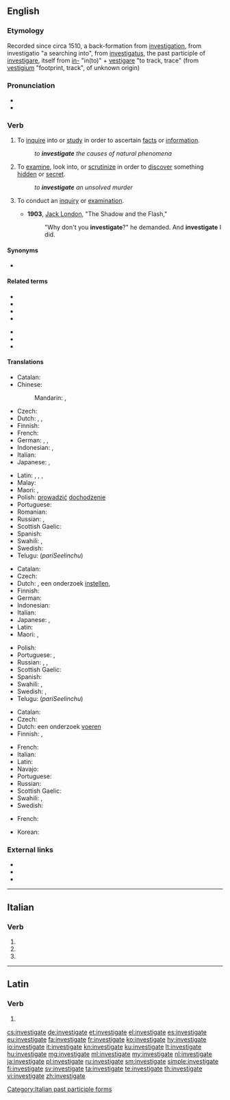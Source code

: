 ==English==

===Etymology===
Recorded since circa 1510, a back-formation from [[investigation]], from {{etyl|la|en}} investigatio "a searching into", from [[investigatus]], the past participle of [[investigare]], itself from [[in-]] "in(to)" + [[vestigare]] "to track, trace" (from [[vestigium]] "footprint, track", of unknown origin)

===Pronunciation===
* {{IPA|/ɪnˈves.tɪ.ɡeɪt/|lang=en}}
* {{audio|En-us-investigate.ogg|Audio (US)|lang=en}}

===Verb===
{{en-verb|investigat}}

# {{label|en|transitive}} To [[inquire]] into or [[study]] in order to ascertain [[fact]]s or [[information]].
#: ''to '''investigate''' the causes of natural phenomena''
# {{label|en|transitive}} To [[examine]], look into, or [[scrutinize]] in order to [[discover]] something [[hidden]] or [[secret]].
#: ''to '''investigate''' an unsolved murder''
# {{label|en|intransitive}} To conduct an [[inquiry]] or [[examination]].
#* '''1903''', [[w:Jack London|Jack London]], "The Shadow and the Flash,"
#*: "Why don't you '''investigate'''?" he demanded. And '''investigate''' I did.

====Synonyms====
* {{l|en|underseek}}

====Related terms====
{{rel-top|Terms related to "investigate"}}
* {{l|en|investigability}}
* {{l|en|investigable}}
* {{l|en|investigation}}
* {{l|en|investigational}}
{{rel-mid}}
* {{l|en|investigative}}
* {{l|en|investigator}}
* {{l|en|investigatory}}
{{rel-bottom}}

====Translations====
{{trans-top|to inquire into, study}}
* Catalan: {{t+|ca|investigar}}
* Chinese:
*: Mandarin: {{t+|cmn|調查|sc=Hani}}, {{t+|cmn|调查|tr=diàochá|sc=Hani}}
* Czech: {{t|cs|zkoumat}}
* Dutch: {{t+|nl|onderzoeken}}, {{t+|nl|bekijken}}, {{t+|nl|bestuderen}}
* Finnish: {{t+|fi|tutkia}}
* French: {{t+|fr|étudier}}
* German: {{t+|de|untersuchen}}, {{t+|de|erforschen}}, {{t+|de|recherchieren}}
* Indonesian: {{t+|id|mengkaji}}, {{t+|id|menyelidiki}}
* Italian: {{t+|it|investigare}}
* Japanese: {{t+|ja|調べる|tr=しらべる, shiraberu}}, {{t+|ja|調査|tr=ちょうさする, chōsa suru|alt=調査する|sc=Jpan}}
{{trans-mid}}
* Latin: {{t+|la|aspicio}}, {{t|la|investigo}}, {{t|la|indago}}, {{t|la|vestigo}}
* Malay: {{t|ms|siasat}}
* Maori: {{t|mi|whakatewhatewha}}, {{t|mi|tūhura}}
* Polish: [[prowadzić]] [[dochodzenie]]
* Portuguese: {{t+|pt|investigar}}
* Romanian: {{t+|ro|investiga}}
* Russian: {{t+|ru|иссле́довать|impf|pf}}, {{t+|ru|рассле́довать|impf|pf}}
* Scottish Gaelic: {{t|gd|rannsaich}}
* Spanish: {{t+|es|investigar}}
* Swahili: {{t+|sw|ukale}}, {{t+|sw|chunguza}}
* Swedish: {{t+|sv|undersöka}}
* Telugu: {{t+|te|పరిశీలించు}} (''pariSeelinchu'')
{{trans-bottom}}

{{trans-top|to examine}}
* Catalan: {{t+|ca|investigar}}
* Czech: {{t+|cs|pátrat}}
* Dutch: {{t+|nl|onderzoeken}}, een onderzoek [[instellen]], {{t+|nl|uitzoeken}}
* Finnish: {{t+|fi|tutkia}}
* German: {{t+|de|untersuchen}}
* Indonesian: {{t+|id|menyelidiki}}
* Italian: {{t+|it|investigare}}
* Japanese: {{t+|ja|調べる|tr=しらべる, shiraberu}}, {{t+|ja|検査|tr=けんさする, kensa suru|alt=検査する|sc=Jpan}}
* Latin: {{t+|la|aspicio}}
* Maori: {{t|mi|whakatewhatewha}}, {{t|mi|tūhura}}
{{trans-mid}}
* Polish: {{t+|pl|badać}}
* Portuguese: {{t+|pt|investigar}}, {{t+|pt|examinar}}
* Russian: {{t+|ru|рассле́довать|impf|pf}}, {{t+|ru|изуча́ть|impf}}, {{t+|ru|изучи́ть|pf}}
* Scottish Gaelic: {{t|gd|rannsaich}}
* Spanish: {{t+|es|examinar}}
* Swahili: {{t+|sw|ukale}}, {{t+|sw|chunguza}}
* Swedish: {{t+|sv|undersöka}}, {{t+|sv|utreda}}
* Telugu: {{t+|te|పరిశీలించు}} (''pariSeelinchu'')
{{trans-bottom}}

{{trans-top|to conduct an inquiry or examination}}
* Catalan: {{t+|ca|investigar}}
* Czech: {{t+|cs|vyšetřovat}}
* Dutch: een onderzoek [[voeren]]
* Finnish: {{t+|fi|tutkia}}, {{t+|fi|selvittää}}
{{trans-mid}}
* French: {{t+|fr|enquêter}}
* Italian: {{t+|it|investigare}}
* Latin: {{t+|la|aspicio}}
* Navajo: {{t|nv|naʼałkaah}}
* Portuguese: {{t+|pt|investigar}}
* Russian: {{t+|ru|рассле́довать|impf|pf}}
* Scottish Gaelic: {{t|gd|rannsaich}}
* Swahili: {{t+|sw|ukale}}, {{t+|sw|chunguza}}
* Swedish: {{t+|sv|utreda}}
{{trans-bottom}}

{{checktrans-top}}
* French: {{t-check|fr|rechercher}}
{{trans-mid}}
* Korean: {{t-check|ko|조사하다}}
{{trans-bottom}}

===External links===
* {{R:Webster 1913}}
* {{R:Century 1911}}
* {{R:OneLook}}

----

==Italian==

===Verb===
{{head|it|verb form}}

# {{inflection of|investigare||2|p|pres|indc|lang=it}}
# {{inflection of|investigare||2|p|impr|lang=it}}
# {{feminine plural of|investigato|lang=it}}

[[Category:Italian past participle forms]]

----

==Latin==

===Verb===
{{la-verb-form|investīgāte}}

# {{inflection of|investīgō||2|p|pres|actv|impr|lang=la}}

[[cs:investigate]]
[[de:investigate]]
[[et:investigate]]
[[el:investigate]]
[[es:investigate]]
[[eu:investigate]]
[[fa:investigate]]
[[fr:investigate]]
[[ko:investigate]]
[[hy:investigate]]
[[io:investigate]]
[[it:investigate]]
[[kn:investigate]]
[[ku:investigate]]
[[lt:investigate]]
[[hu:investigate]]
[[mg:investigate]]
[[ml:investigate]]
[[my:investigate]]
[[nl:investigate]]
[[ja:investigate]]
[[pl:investigate]]
[[ru:investigate]]
[[sm:investigate]]
[[simple:investigate]]
[[fi:investigate]]
[[sv:investigate]]
[[ta:investigate]]
[[te:investigate]]
[[th:investigate]]
[[vi:investigate]]
[[zh:investigate]]
